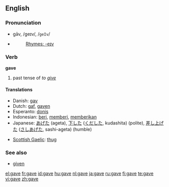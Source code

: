 {{wikipedia|dab=gave}}
==English==

{{rank|done|days|something|213|gave|asked|soon|almost}}

===Pronunciation===
*gāv, /ɡeɪv/, /<tt>geIv</tt>/
*{{audio|en-us-gave.ogg|Audio (US)}}
*:[[Rhymes:English:-eɪv|Rhymes: -eɪv]]

=== Verb ===
'''gave'''

# past tense of ''to [[give]]''

==== Translations ====
{{top}}
*Danish: [[gav]]
*Dutch: [[gaf]], [[gaven]]
*Esperanto: [[donis]]
*Indonesian: [[beri]], [[beri|memberi]], [[beri|memberikan]]
*Japanese: [[あげた]] (ageta), [[下した]] ([[くだした]], kudashita) (polite), [[差し上げた]] ([[さしあげた]], sashi-ageta) (humble)
{{mid}}
*[[Scottish Gaelic]]: [[thug#Scottish Gaelic|thug]]
{{bottom}}

===See also===
*[[given]]

[[el:gave]]
[[fr:gave]]
[[id:gave]]
[[hu:gave]]
[[nl:gave]]
[[ja:gave]]
[[ru:gave]]
[[fi:gave]]
[[te:gave]]
[[vi:gave]]
[[zh:gave]]